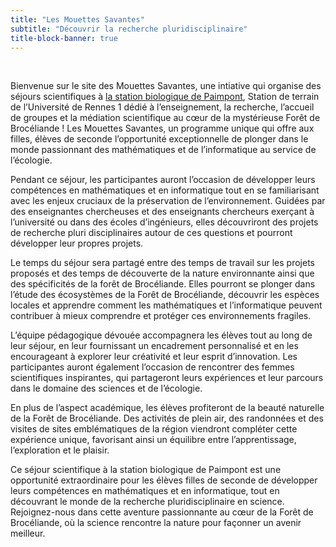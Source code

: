 ```yaml
---
title: "Les Mouettes Savantes"
subtitle: "Découvrir la recherche pluridisciplinaire"
title-block-banner: true
---
```


<style>

#title-block-header {
  margin-block-end: 10rem;
  position: relative;
  margin-top: -1px;
  height: 75px;
  text-align: right;
  padding-bottom: 1erm;
}

.quarto-title-banner {
  margin-block-end: 10rem;
  position: relative;
  margin-top: -30px;
  height: 85%;
  background-image: url('_images/sb_paimpont_crop.jpeg');
  background-repeat: no-repeat;

}

.p{
margin-top: 10px; /* An absolute length */
}

</style>


&nbsp;
&nbsp;
&nbsp;
&nbsp;&nbsp;&nbsp;&nbsp;&nbsp;
</p>


Bienvenue sur le site des Mouettes Savantes, une intiative qui organise des séjours scientifiques à [la station biologique de Paimpont](https://paimpont.univ-rennes.fr/), Station de terrain de l'Université de Rennes 1 dédié à l'enseignement, la recherche, l’accueil de groupes et la médiation scientifique au cœur de la mystérieuse Forêt de Brocéliande ! Les Mouettes Savantes, un programme unique qui offre aux filles, élèves de seconde l'opportunité exceptionnelle de plonger dans le monde passionnant des mathématiques et de l'informatique au service de l'écologie.

Pendant ce séjour, les participantes auront l'occasion de développer leurs compétences en mathématiques et en informatique tout en se familiarisant avec les enjeux cruciaux de la préservation de l'environnement. Guidées par des enseignantes chercheuses et des enseignants chercheurs exerçant à l'université ou dans des écoles d'ingénieurs, elles découvriront des projets de recherche pluri disciplinaires autour de ces questions  et pourront développer leur propres projets.

Le temps du séjour sera partagé entre des temps de travail sur les projets proposés et des temps de découverte de la nature environnante ainsi que des spécificités de la forêt de Brocéliande.  Elles pourront se plonger dans l'étude des écosystèmes de la Forêt de Brocéliande, découvrir les espèces locales et apprendre comment les mathématiques et l'informatique peuvent contribuer à mieux comprendre et protéger ces environnements fragiles.

L'équipe pédagogique dévouée accompagnera les élèves tout au long de leur séjour, en leur fournissant un encadrement personnalisé et en les encourageant à explorer leur créativité et leur esprit d'innovation. Les participantes auront également l'occasion de rencontrer des femmes scientifiques inspirantes, qui partageront leurs expériences et leur parcours dans le domaine des sciences et de l'écologie.

En plus de l'aspect académique, les élèves profiteront de la beauté naturelle de la Forêt de Brocéliande. Des activités de plein air, des randonnées et des visites de sites emblématiques de la région viendront compléter cette expérience unique, favorisant ainsi un équilibre entre l'apprentissage, l'exploration et le plaisir.

Ce séjour scientifique à la station biologique de Paimpont est une opportunité extraordinaire pour les élèves filles de seconde de développer leurs compétences en mathématiques et en informatique, tout en découvrant le monde de la recherche pluridisciplinaire en science.  Rejoignez-nous dans cette aventure passionnante au cœur de la Forêt de Brocéliande, où la science rencontre la nature pour façonner un avenir meilleur.

